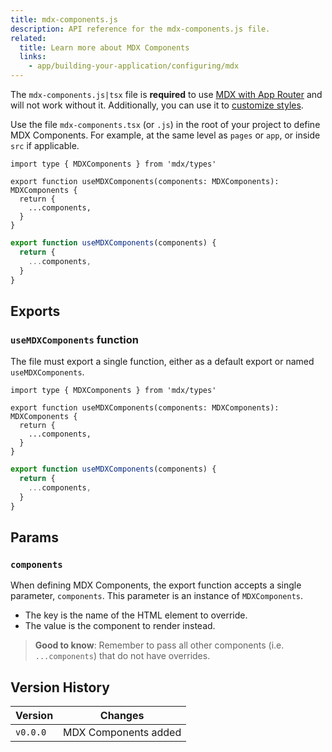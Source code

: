 ```yaml
---
title: mdx-components.js
description: API reference for the mdx-components.js file.
related:
  title: Learn more about MDX Components
  links:
    - app/building-your-application/configuring/mdx
---
```


The `mdx-components.js|tsx` file is **required** to use [MDX with App Router](/docs/app/building-your-application/configuring/mdx) and will not work without it. Additionally, you can use it to [customize styles](/docs/app/building-your-application/configuring/mdx#using-custom-styles-and-components).

Use the file `mdx-components.tsx` (or `.js`) in the root of your project to define MDX Components. For example, at the same level as `pages` or `app`, or inside `src` if applicable.

```tsx filename="mdx-components.tsx" switcher
import type { MDXComponents } from 'mdx/types'

export function useMDXComponents(components: MDXComponents): MDXComponents {
  return {
    ...components,
  }
}
```

```js filename="mdx-components.js" switcher
export function useMDXComponents(components) {
  return {
    ...components,
  }
}
```

## Exports

### `useMDXComponents` function

The file must export a single function, either as a default export or named `useMDXComponents`.

```tsx filename="mdx-components.tsx" switcher
import type { MDXComponents } from 'mdx/types'

export function useMDXComponents(components: MDXComponents): MDXComponents {
  return {
    ...components,
  }
}
```

```js filename="mdx-components.js" switcher
export function useMDXComponents(components) {
  return {
    ...components,
  }
}
```

## Params

### `components`

When defining MDX Components, the export function accepts a single parameter, `components`. This parameter is an instance of `MDXComponents`.

- The key is the name of the HTML element to override.
- The value is the component to render instead.

> **Good to know**: Remember to pass all other components (i.e. `...components`) that do not have overrides.

## Version History

| Version  | Changes              |
| -------- | -------------------- |
| `v0.0.0` | MDX Components added |
